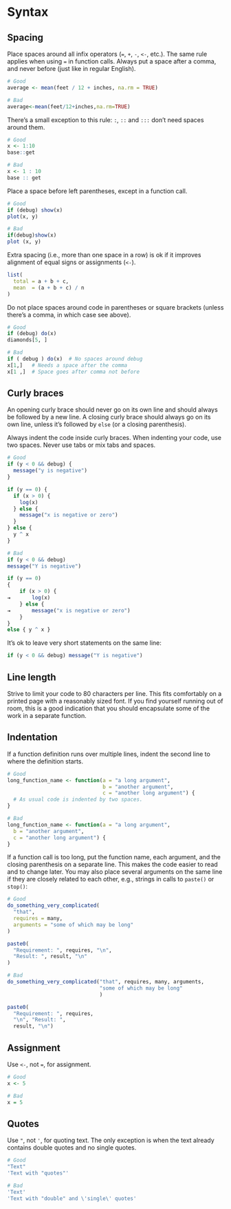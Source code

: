 # Syntax {#style-syn}

## Spacing

Place spaces around all infix operators (`=`, `+`, `-`, `<-`, etc.). The same rule applies when using `=` in function calls. Always put a space after a comma, and never before (just like in regular English).

```r
# Good
average <- mean(feet / 12 + inches, na.rm = TRUE)

# Bad
average<-mean(feet/12+inches,na.rm=TRUE)
```

There's a small exception to this rule: `:`, `::` and `:::` don't need spaces around them.

```r
# Good
x <- 1:10
base::get

# Bad
x <- 1 : 10
base :: get
```

Place a space before left parentheses, except in a function call.

```r
# Good
if (debug) show(x)
plot(x, y)

# Bad
if(debug)show(x)
plot (x, y)
```

Extra spacing (i.e., more than one space in a row) is ok if it improves alignment of equal signs or assignments (`<-`).

```r
list(
  total = a + b + c, 
  mean  = (a + b + c) / n
)
```

Do not place spaces around code in parentheses or square brackets (unless there's a comma, in which case see above).

```r
# Good
if (debug) do(x)
diamonds[5, ]

# Bad
if ( debug ) do(x)  # No spaces around debug
x[1,]   # Needs a space after the comma
x[1 ,]  # Space goes after comma not before
```

## Curly braces

An opening curly brace should never go on its own line and should always be followed by a new line. A closing curly brace should always go on its own line, unless it's followed by `else` (or a closing parenthesis).

Always indent the code inside curly braces. When indenting your code, use two spaces. Never use tabs or mix tabs and spaces.


```r
# Good
if (y < 0 && debug) {
  message("y is negative")
}

if (y == 0) {
  if (x > 0) {
    log(x)
  } else {
    message("x is negative or zero")
  }
} else {
  y ^ x
}

# Bad
if (y < 0 && debug)
message("Y is negative")

if (y == 0)
{
    if (x > 0) {
⇥       log(x)
    } else {
⇥       message("x is negative or zero")
    }
} 
else { y ^ x }
```

It's ok to leave very short statements on the same line:

```r
if (y < 0 && debug) message("Y is negative")
```

## Line length

Strive to limit your code to 80 characters per line. This fits comfortably on a printed page with a reasonably sized font. If you find yourself running out of room, this is a good indication that you should encapsulate some of the work in a separate function.

## Indentation

If a function definition runs over multiple lines, indent the second line to where the definition starts.

```r
# Good
long_function_name <- function(a = "a long argument", 
                               b = "another argument",
                               c = "another long argument") {
  # As usual code is indented by two spaces.
}

# Bad
long_function_name <- function(a = "a long argument",
  b = "another argument",
  c = "another long argument") {
}
```

If a function call is too long, put the function name, each argument, and the closing parenthesis on a separate line. This makes the code easier to read and to change later. You may also place several arguments on the same line if they are closely related to each other, e.g., strings in calls to `paste()` or `stop()`:

```r
# Good
do_something_very_complicated(
  "that",
  requires = many,
  arguments = "some of which may be long"
)

paste0(
  "Requirement: ", requires, "\n",
  "Result: ", result, "\n"
)

# Bad
do_something_very_complicated("that", requires, many, arguments,
                              "some of which may be long"
                              )

paste0(
  "Requirement: ", requires,
  "\n", "Result: ",
  result, "\n")
```

## Assignment

Use `<-`, not `=`, for assignment. \index{assignment}

```r
# Good
x <- 5

# Bad
x = 5
```

## Quotes

Use `"`, not `'`, for quoting text. The only exception is when the text already contains double quotes and no single quotes.

```r
# Good
"Text"
'Text with "quotes"'

# Bad
'Text'
'Text with "double" and \'single\' quotes'
```

